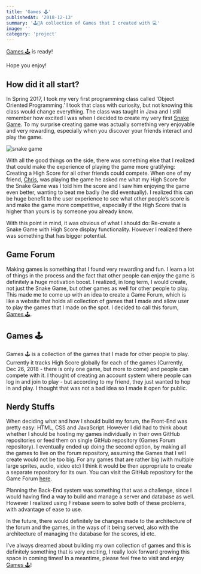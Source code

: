 ```yaml
---
title: 'Games 🕹'
publishedAt: '2018-12-13'
summary: '🕹👾A collection of Games that I created with 💻'
image: ''
category: 'project'
---
```


[Games 🕹](https://withoutwax.github.io/Games/) is ready!

Hope you enjoy!

## How did it all start?

In Spring 2017, I took my very first programming class called ‘Object Oriented Programming.’ I took that class with curiosity, but not knowing this class would change everything. The class was taught in Java and I still remember how excited I was when I decided to create my very first [Snake Game](https://www.openprocessing.org/sketch/426667). To my surprise creating game was actually something very enjoyable and very rewarding, especially when you discover your friends interact and play the game.

![snake game](/static/images/games/screen-shot-2018-12-26-at-12.57.27-am.png "Snake Game")

With all the good things on the side, there was something else that I realized that could make the experience of playing the game more gratifying: Creating a High Score for all other friends could compete. When one of my friend, [Chris](https://www.chriszhu-design.com/), was playing the game he asked me what my High Score for the Snake Game was I told him the score and I saw him enjoying the game even better, wanting to beat me badly (he did eventually). I realized this can be huge benefit to the user experience to see what other people’s score is and make the game more competitive, especially if the High Score that is higher than yours is by someone you already know.

With this point in mind, it was obvious of what I should do: Re-create a Snake Game with High Score display functionality. However I realized there was something that has bigger potential.

## Game Forum

Making games is something that I found very rewarding and fun. I learn a lot of things in the process and the fact that other people can enjoy the game is definitely a huge motivation boost. I realized, in long term, I would create, not just the Snake Game, but other games as well for other people to play. This made me to come up with an idea to create a Game Forum, which is like a website that holds all collection of games that I made and allow user to play the games that I made on the spot. I decided to call this forum, [Games 🕹](https://withoutwax.github.io/Games/).

## Games 🕹

Games 🕹 is a collection of the games that I made for other people to play. Currently it tracks High Score globally for each of the games (Currently, Dec 26, 2018 - there is only one game, but more to come) and people can compete with it. I thought of creating an account system where people can log in and join to play - but according to my friend, they just wanted to hop in and play. I thought that was not a bad idea so I made it open for public. 



## Nerdy Stuffs

When deciding what and how I should build my forum, the Front-End was pretty easy: HTML, CSS and JavaScript. However I did had to think about whether I should be hosting my games individually in their own GitHub repositories or feed them on single GitHub repository (Games Forum repository). I eventually ended up doing the second option, by making all the games to live on the forum repository, assuming the Games that I will create would not be too big. For any games that are rather big (with multiple large sprites, audio, video etc) I think it would be then appropriate to create a separate repository for its own. You can visit the GitHub repository for the Game Forum [here](https://github.com/withoutwax/Games).

Planning the Back-End system was something that was a challenge, since I would having find a way to build and manage a server and database as well. However I realized using Firebase seem to solve both of these problems, with advantage of ease to use.

In the future, there would definitely be changes made to the architecture of the forum and the games, in the ways of it being served, also with the architecture of managing the database for the scores, id etc.

I’ve always dreamed about building my own collection of games and this is definitely something that is very exciting, I really look forward growing this space in coming times! In a meantime, please feel free to visit and enjoy [Games 🕹](https://withoutwax.github.io/Games/)!
